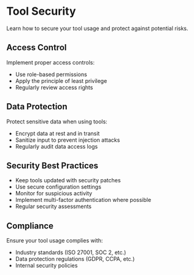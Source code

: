 # Tool Security

Learn how to secure your tool usage and protect against potential risks.

## Access Control

Implement proper access controls:
- Use role-based permissions
- Apply the principle of least privilege
- Regularly review access rights

## Data Protection

Protect sensitive data when using tools:
- Encrypt data at rest and in transit
- Sanitize input to prevent injection attacks
- Regularly audit data access logs

## Security Best Practices

- Keep tools updated with security patches
- Use secure configuration settings
- Monitor for suspicious activity
- Implement multi-factor authentication where possible
- Regular security assessments

## Compliance

Ensure your tool usage complies with:
- Industry standards (ISO 27001, SOC 2, etc.)
- Data protection regulations (GDPR, CCPA, etc.)
- Internal security policies
